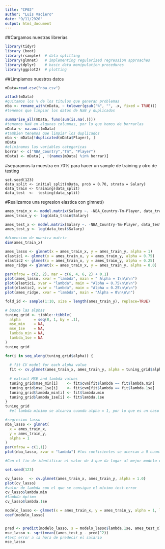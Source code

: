 ---
title: "CP02"
author: "Luis Vaciero"
date: "9/11/2020"
output: html_document
---
##Cargamos nuestras librerias
```{r}
library(tidyr)
library (boot)
library(rsample)  # data splitting 
library(glmnet)   # implementing regularized regression approaches
library(dplyr)    # basic data manipulation procedures
library(ggplot2)  # plotting
```

##Limpiamos nuestros datos
```{r}
mData=read.csv("nba.csv")

attach(mData)
#quitamos los % de los titulos que generan problemas
nba <- rename_with(mData, ~ tolower(gsub("%", "", .x, fixed = TRUE)))
#tenemos que limpiar los datos de NaN y duplicados

summarise_all(mData, funs(sum(is.na(.))))
#tenemos NaN en algunas columnas, por lo que hemos de borrarlas
mData <- na.omit(mData)
#tambien tenemos que limpiar los duplicados
nba <- mData[!duplicated(mData$Player), ]
mData
#eliminamos las variables categoricas
borrar <- c("NBA_Country","Tm", "Player")
mData1 <- mData[ , !(names(mData) %in% borrar)]
```



#separamos la muestra en 70% para hacer un sample de training y otro de testing
```
set.seed(123)
data_split <- initial_split(mData, prob = 0.70, strata = Salary) 
data_train <- training(data_split)
data_test  <-  testing(data_split)
```
#Realizamos una regresion elastica con glmnet() 
```{r}
ames_train_x <- model.matrix(Salary ~. -NBA_Country-Tm-Player, data_train)[, -1]
ames_train_y <- log(data_train$Salary)

ames_test_x <- model.matrix(Salary ~. -NBA_Country-Tm-Player, data_test)[, -1]
ames_test_y <- log(data_test$Salary)

#dimension de nuestra matriz
dim(ames_train_x)
```

```{r}
ames_lasso <- glmnet(x = ames_train_x, y = ames_train_y, alpha = 1)
elastic1 <- glmnet(x = ames_train_x, y = ames_train_y, alpha = 0.75) 
elastic2 <- glmnet(x = ames_train_x, y = ames_train_y, alpha = 0.25) 
ames_ridge <- glmnet(x = ames_train_x, y = ames_train_y, alpha = 0.0)

par(mfrow = c(2, 2), mar = c(6, 4, 6, 2) + 0.1) 
plot(ames_lasso, xvar = "lambda", main = " Alpha = 1\n\n\n")
plot(elastic1, xvar = "lambda", main = "Alpha = 0.75\n\n\n")
plot(elastic2, xvar = "lambda", main = "Alpha = 0.25\n\n\n")
plot(ames_ridge, xvar = "lambda", main = "Alpha = 0\n\n\n")

```

```{r}
fold_id <- sample(1:10, size = length(ames_train_y), replace=TRUE)

# busca las alphas
tuning_grid <- tibble::tibble(
  alpha      = seq(0, 1, by = .1),
  mse_min    = NA,
  mse_1se    = NA,
  lambda_min = NA,
  lambda_1se = NA
)
tuning_grid

for(i in seq_along(tuning_grid$alpha)) {
  
  # fit CV model for each alpha value
  fit <- cv.glmnet(ames_train_x, ames_train_y, alpha = tuning_grid$alpha[i], foldid = fold_id)
  
  # extract MSE and lambda values
  tuning_grid$mse_min[i]    <- fit$cvm[fit$lambda == fit$lambda.min]
  tuning_grid$mse_1se[i]    <- fit$cvm[fit$lambda == fit$lambda.1se]
  tuning_grid$lambda_min[i] <- fit$lambda.min
  tuning_grid$lambda_1se[i] <- fit$lambda.1se
}
tuning_grid
  #el lambda mínimo se alcanza cuando alpha = 1, por lo que es un caso de lasso 

#regresion lasso
nba_lasso <- glmnet(
  x = ames_train_x,
  y = ames_train_y,
  alpha = 1
)
par(mfrow = c(1,1))
plot(nba_lasso, xvar = "lambda") #los coeficientes se acercan a 0 cuanto mayor es lambda

#Con el fin de identificar el valor de λ que da lugar al mejor modelo calculamos el v-test-error utilizan por defecto k=10.
```



```{r}


set.seed(123)

cv_lasso   <- cv.glmnet(ames_train_x, ames_train_y, alpha = 1.0)
plot(cv_lasso) 
#valor de lambda con el que se consigue el mínimo test-error
cv_lasso$lambda.min
#lambda óptimo
cv_lasso$lambda.1se

modelo_lasso <- glmnet(x = ames_train_x, y = ames_train_y, alpha = 1, lambda = cv_lasso$lambda.1se)
coef(modelo_lasso)


pred <- predict(modelo_lasso, s = modelo_lasso$lambda.1se, ames_test_x)
mse_lasso <- sqrt(mean((ames_test_y - pred)^2))
#test error a la hora de predecir el salario
mse_lasso 
```


